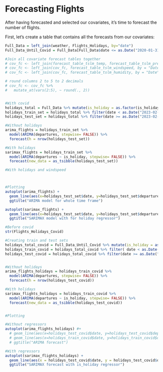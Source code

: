 
# Forecasting Flights

After having forecasted and selected our covariates, it's time to forecast the number of flights. 

First, let's create a table that contains all the forecasts from our covariates: 

```r
Full_Data = left_join(weather, Flights_Holidays, by="date")
Full_Data_Until_Covid = Full_Data[Full_Data$date <= as.Date("2020-01-31"),]

#Join all covariate forecast tables together
# cov_fc <- left_join(forecast_table_tslm_temp, forecast_table_tslm_precip, by = "Date")
# cov_fc <- left_join(cov_fc, forecast_table_tslm_windspeed, by = "Date")
# cov_fc <- left_join(cov_fc, forecast_table_tslm_humidity, by = "Date")

# round columns 2 to 5 to 2 decimals
# cov_fc <- cov_fc %>%
#   mutate_at(vars(2:5), ~ round(., 2))

```

```r




```





```r
#With covid
holidays_total = Full_Data %>% mutate(is_holiday = as.factor(is_holiday)) %>% as_tsibble(index = date)
holidays_train_set = holidays_total %>% filter(date < as.Date("2023-02-28"))
holidays_test_set = holidays_total %>% filter(date >= as.Date("2023-02-28"))

#Without holidays
arima_flights = holidays_train_set %>% 
  model(ARIMA(departures, stepwise= FALSE)) %>% 
  forecast(h = nrow(holidays_test_set))

#With holidays
sarimax_flights = holidays_train_set %>% 
  model(ARIMA(departures ~ is_holiday, stepwise= FALSE)) %>% 
  forecast(new_data = as_tsibble(holidays_test_set))

#With holidays and windspeed



#Plotting
autoplot(arima_flights) +
  geom_line(aes(x=holidays_test_set$date, y=holidays_test_set$departures)) +
  ggtitle("ARIMA model for whole time frame")

autoplot(sarimax_flights) +
  geom_line(aes(x=holidays_test_set$date, y=holidays_test_set$departures)) +
  ggtitle("SARIMAX model with for holiday regressor")

```



```r
#Before covid
str(Flights_Holidays_Covid)

#Creating train and test sets
holidays_total_covid = Full_Data_Until_Covid %>% mutate(is_holiday = as.factor(is_holiday)) %>% as_tsibble(index = date)
holidays_train_covid = holidays_total_covid %>% filter( date < as.Date("2019-08-01"))
holidays_test_covid = holidays_total_covid %>% filter(date >= as.Date("2019-08-01"))


#Without holidays
arima_flights_holidays = holidays_train_covid %>% 
  model(ARIMA(departures, stepwise= FALSE)) %>% 
  forecast(h = nrow(holidays_test_covid))

#With holidays
sarimax_flights_holidays = holidays_train_covid %>% 
  model(ARIMA(departures ~ is_holiday, stepwise= FALSE)) %>% 
  forecast(new_data = as_tsibble(holidays_test_covid))


#Plotting

#Without regressors
autoplot(arima_flights_holidays) #+
  # geom_line(aes(x=holidays_test_covid$date, y=holidays_test_covid$departures)) + 
  # geom_line(aes(x=holidays_train_covid$date, y=holidays_train_covid$departures))+
  # ggtitle("ARIMA forecast")

#With regressors
autoplot(sarimax_flights_holidays) + 
  geom_line(aes(x = holidays_test_covid$date, y = holidays_test_covid$departures)) +
  ggtitle("SARIMAX forecast with is_holiday regressor") 


```
